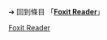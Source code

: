 {{LSR
| article = Foxit Reader
| latest_release_version = 4.3.1.0323 (Windows)
| latest_release_date = {{Start date and age|2011|3|24}}
}}

{{LSR
| article = Foxit Reader
| latest_release_version = 1.1 (Linux)
| latest_release_date = {{Start date and age|2009|08|13}}
}}
<noinclude>

➔ 回到條目 「'''[[Foxit Reader]]'''」
[[Category:最新穩定版模板|Foxit Reader]]

</noinclude>